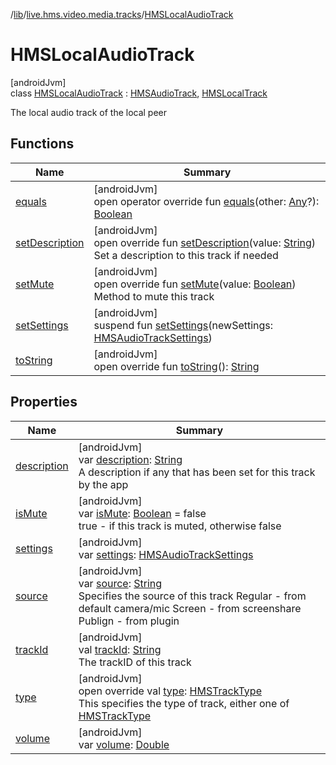 /[lib](/api-reference/android/v2/home/content)/[live.hms.video.media.tracks](../index)/[HMSLocalAudioTrack](index)

# HMSLocalAudioTrack

[androidJvm]\
class [HMSLocalAudioTrack](index) : [HMSAudioTrack](../-h-m-s-audio-track/index), [HMSLocalTrack](../-h-m-s-local-track/index)

The local audio track of the local peer

## Functions

| Name                              | Summary                                                                                                                                                                                                                                               |
| --------------------------------- | ----------------------------------------------------------------------------------------------------------------------------------------------------------------------------------------------------------------------------------------------------- |
| [equals](../-h-m-s-track/equals)  | [androidJvm]<br />open operator override fun [equals](../-h-m-s-track/equals)(other: [Any](https://kotlinlang.org/api/latest/jvm/stdlib/kotlin/-any/index.html)?): [Boolean](https://kotlinlang.org/api/latest/jvm/stdlib/kotlin/-boolean/index.html) |
| [setDescription](set-description) | [androidJvm]<br />open override fun [setDescription](set-description)(value: [String](https://kotlinlang.org/api/latest/jvm/stdlib/kotlin/-string/index.html))<br />Set a description to this track if needed                                         |
| [setMute](set-mute)               | [androidJvm]<br />open override fun [setMute](set-mute)(value: [Boolean](https://kotlinlang.org/api/latest/jvm/stdlib/kotlin/-boolean/index.html))<br />Method to mute this track                                                                     |
| [setSettings](set-settings)       | [androidJvm]<br />suspend fun [setSettings](set-settings)(newSettings: [HMSAudioTrackSettings](../../live.hms.video.media.settings/-h-m-s-audio-track-settings/index))                                                                                |
| [toString](to-string)             | [androidJvm]<br />open override fun [toString](to-string)(): [String](https://kotlinlang.org/api/latest/jvm/stdlib/kotlin/-string/index.html)                                                                                                         |

## Properties

| Name                                                        | Summary                                                                                                                                                                                                                                                                                  |
| ----------------------------------------------------------- | ---------------------------------------------------------------------------------------------------------------------------------------------------------------------------------------------------------------------------------------------------------------------------------------- |
| [description](index#-1500205162%2FProperties%2F-1973928616) | [androidJvm]<br />var [description](index#-1500205162%2FProperties%2F-1973928616): [String](https://kotlinlang.org/api/latest/jvm/stdlib/kotlin/-string/index.html)<br />A description if any that has been set for this track by the app                                                |
| [isMute](index#262397253%2FProperties%2F-1973928616)        | [androidJvm]<br />var [isMute](index#262397253%2FProperties%2F-1973928616): [Boolean](https://kotlinlang.org/api/latest/jvm/stdlib/kotlin/-boolean/index.html) = false<br />true - if this track is muted, otherwise false                                                               |
| [settings](settings)                                        | [androidJvm]<br />var [settings](settings): [HMSAudioTrackSettings](../../live.hms.video.media.settings/-h-m-s-audio-track-settings/index)                                                                                                                                               |
| [source](index#-1313897843%2FProperties%2F-1973928616)      | [androidJvm]<br />var [source](index#-1313897843%2FProperties%2F-1973928616): [String](https://kotlinlang.org/api/latest/jvm/stdlib/kotlin/-string/index.html)<br />Specifies the source of this track Regular - from default camera/mic Screen - from screenshare Publign - from plugin |
| [trackId](index#1430866316%2FProperties%2F-1973928616)      | [androidJvm]<br />val [trackId](index#1430866316%2FProperties%2F-1973928616): [String](https://kotlinlang.org/api/latest/jvm/stdlib/kotlin/-string/index.html)<br />The trackID of this track                                                                                            |
| [type](index#-1270254834%2FProperties%2F-1973928616)        | [androidJvm]<br />open override val [type](index#-1270254834%2FProperties%2F-1973928616): [HMSTrackType](../-h-m-s-track-type/index)<br />This specifies the type of track, either one of [HMSTrackType](../-h-m-s-track-type/index)                                                     |
| [volume](volume)                                            | [androidJvm]<br />var [volume](volume): [Double](https://kotlinlang.org/api/latest/jvm/stdlib/kotlin/-double/index.html)                                                                                                                                                                 |
